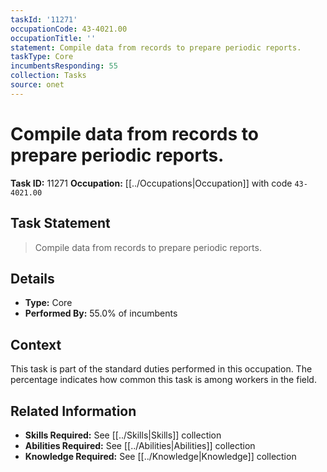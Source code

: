 ```yaml
---
taskId: '11271'
occupationCode: 43-4021.00
occupationTitle: ''
statement: Compile data from records to prepare periodic reports.
taskType: Core
incumbentsResponding: 55
collection: Tasks
source: onet
---
```

# Compile data from records to prepare periodic reports.

**Task ID:** 11271
**Occupation:** [[../Occupations|Occupation]] with code `43-4021.00`

## Task Statement

> Compile data from records to prepare periodic reports.

## Details

- **Type:** Core
- **Performed By:** 55.0% of incumbents

## Context

This task is part of the standard duties performed in this occupation. The percentage indicates how common this task is among workers in the field.

## Related Information

- **Skills Required:** See [[../Skills|Skills]] collection
- **Abilities Required:** See [[../Abilities|Abilities]] collection
- **Knowledge Required:** See [[../Knowledge|Knowledge]] collection
